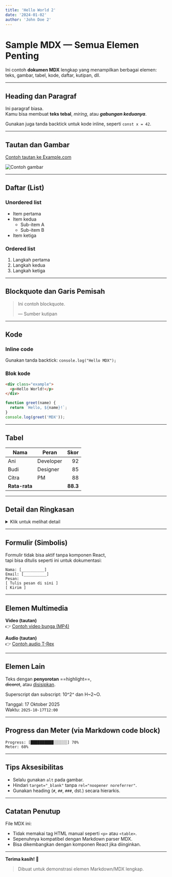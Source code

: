 ```yaml
---
title: 'Hello World 2'
date: '2024-01-02'
author: 'John Doe 2'
---
```


# Sample MDX — Semua Elemen Penting

Ini contoh **dokumen MDX** lengkap yang menampilkan berbagai elemen: teks, gambar, tabel, kode, daftar, kutipan, dll.

---

## Heading dan Paragraf

Ini paragraf biasa.  
Kamu bisa membuat **teks tebal**, _miring_, atau **_gabungan keduanya_**.

Gunakan juga tanda backtick untuk kode inline, seperti `const x = 42`.

---

## Tautan dan Gambar

[Contoh tautan ke Example.com](https://www.example.com)

![Contoh gambar](https://via.placeholder.com/400x150.png?text=Contoh+Gambar)

---

## Daftar (List)

### Unordered list

- Item pertama
- Item kedua
  - Sub-item A
  - Sub-item B
- Item ketiga

### Ordered list

1. Langkah pertama
2. Langkah kedua
3. Langkah ketiga

---

## Blockquote dan Garis Pemisah

> Ini contoh blockquote.
>
> — Sumber kutipan

---

## Kode

### Inline code

Gunakan tanda backtick: `console.log("Hello MDX");`

### Blok kode

```html
<div class="example">
  <p>Hello World!</p>
</div>
```

```js
function greet(name) {
  return `Hello, ${name}!`;
}
console.log(greet('MDX'));
```

---

## Tabel

| Nama          | Peran     |     Skor |
| ------------- | --------- | -------: |
| Ani           | Developer |       92 |
| Budi          | Designer  |       85 |
| Citra         | PM        |       88 |
| **Rata-rata** |           | **88.3** |

---

## Detail dan Ringkasan

<details>
  <summary>Klik untuk melihat detail</summary>

Ini adalah isi tersembunyi yang muncul setelah diklik.

</details>

---

## Formulir (Simbolis)

Formulir tidak bisa aktif tanpa komponen React,  
tapi bisa ditulis seperti ini untuk dokumentasi:

```
Nama: [__________]
Email: [__________]
Pesan:
[ Tulis pesan di sini ]
[ Kirim ]
```

---

## Elemen Multimedia

**Video (tautan)**  
👉 [Contoh video bunga (MP4)](https://interactive-examples.mdn.mozilla.net/media/cc0-videos/flower.mp4)

**Audio (tautan)**  
👉 [Contoh audio T-Rex](https://interactive-examples.mdn.mozilla.net/media/examples/t-rex-roar.mp3)

---

## Elemen Lain

Teks dengan **penyorotan** ==highlight==,  
~~dicoret~~, atau <ins>disisipkan</ins>.

Superscript dan subscript: 10^2^ dan H~2~O.

Tanggal: 17 Oktober 2025  
Waktu: `2025-10-17T12:00`

---

## Progress dan Meter (via Markdown code block)

```
Progress: [██████████░░░░░░] 70%
Meter: 60%
```

---

## Tips Aksesibilitas

- Selalu gunakan `alt` pada gambar.
- Hindari `target="_blank"` tanpa `rel="noopener noreferrer"`.
- Gunakan heading (`#`, `##`, `###`, dst.) secara hierarkis.

---

## Catatan Penutup

File MDX ini:

- Tidak memakai tag HTML manual seperti `<p>` atau `<table>`.
- Sepenuhnya kompatibel dengan Markdown parser MDX.
- Bisa dikembangkan dengan komponen React jika diinginkan.

---

**Terima kasih! 🎉**

> Dibuat untuk demonstrasi elemen Markdown/MDX lengkap.
